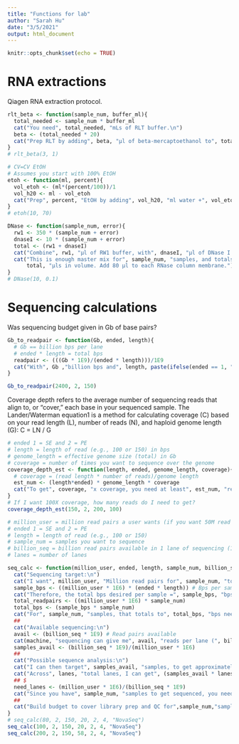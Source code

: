 ```yaml
---
title: "Functions for lab"
author: "Sarah Hu"
date: "3/5/2021"
output: html_document
---
```


```r
knitr::opts_chunk$set(echo = TRUE)
```

# RNA extractions

Qiagen RNA extraction protocol.
```r
rlt_beta <- function(sample_num, buffer_ml){
  total_needed <- sample_num * buffer_ml
  cat("You need", total_needed, "mLs of RLT buffer.\n")
  beta <- (total_needed * 20)
  cat("Prep RLT by adding", beta, "µl of beta-mercaptoethanol to", total_needed, "mL of RLT.")
}
# rlt_beta(3, 1)
```

```r
# CV=CV EtOH
# Assumes you start with 100% EtOH
etoh <- function(ml, percent){
  vol_etoh <- (ml*(percent/100))/1
  vol_h20 <- ml - vol_etoh
  cat("Prep", percent, "EtOH by adding", vol_h20, "ml water +", vol_etoh, "ml of 100% ethanol.")
}
# etoh(10, 70)
```


```r
DNase <- function(sample_num, error){
  rw1 <- 350 * (sample_num + error)
  dnaseI <- 10 * (sample_num + error)
  total <- (rw1 + dnaseI)
  cat("Combine", rw1, "µl of RW1 buffer, with", dnaseI, "µl of DNase I enzyme.\n")
  cat("This is enough master mix for", sample_num, "samples, and totals to", 
      total, "µls in volume. Add 80 µl to each RNase column membrane.")
}
# DNase(10, 0.1)
```


# Sequencing calculations

Was sequencing budget given in Gb of base pairs?
```r
Gb_to_readpair <- function(Gb, ended, length){
  # Gb == billion bps per lane
  # ended * length = total bps
  readpair <- (((Gb * 1E9)/(ended * length)))/1E9
  cat("With", Gb ,"billion bps and", length, paste(ifelse(ended == 1, "SE", "PE")), "sequencing, run will give",readpair, "billion", paste(ifelse(ended == 1, "SE", "PE")), "reads per lane.")
}

Gb_to_readpair(2400, 2, 150)
```

Coverage depth refers to the average number of sequencing reads that align to, or "cover," each base in your sequenced sample. The Lander/Waterman equation1 is a method for calculating coverage (C) based on your read length (L), number of reads (N), and haploid genome length (G): C = LN / G
```r
# ended 1 = SE and 2 = PE
# length = length of read (e.g., 100 or 150) in bps
# genome_length = effective genome size (total) in Gb
# coverage = number of times you want to sequence over the genome
coverage_depth_est <- function(length, ended, genome_length, coverage){
  # coverage = (read length * number of reads)/genome length
  est_num <- (length*ended) * genome_length * coverage
  cat("To get", coverage, "x coverage, you need at least", est_num, "reads.")
}
# If I want 100X coverage, how many reads do I need to get?
coverage_depth_est(150, 2, 200, 100)
```


```r
# million_user = million read pairs a user wants (if you want 50M read pairs coverage, use '50')
# ended 1 = SE and 2 = PE
# length = length of read (e.g., 100 or 150)
# sample_num = samples you want to sequence
# billion_seq = billion read pairs available in 1 lane of sequencing (1 billion, use '1')
# lanes = number of lanes

seq_calc <- function(million_user, ended, length, sample_num, billion_seq, lanes, machine){
  cat("Sequencing target:\n")
  cat("I want", million_user, "Million read pairs for", sample_num, "total samples.\n")
  sample_bps <- ((million_user * 1E6) * (ended * length)) # Bps per sample user wants
  cat("Therefore, the total bps desired per sample =", sample_bps, "bps\n")
  total_readpairs <- ((million_user * 1E6) * sample_num)
  total_bps <- (sample_bps * sample_num)
  cat("For", sample_num, "samples, that totals to", total_bps, "bps need to be sequenced, to get my desired coverage. That's", total_readpairs," total read pairs.\n\n")
  ##
  cat("Available sequencing:\n")
  avail <- (billion_seq * 1E9) # Read pairs available
  cat(machine, "sequencing can give me", avail, "reads per lane (", billion_seq,"billion read pairs ).\n","Which comes out to", avail*lanes, "total reads across", lanes, "lanes.\n\n")
  samples_avail <- (billion_seq * 1E9)/(million_user * 1E6)
  ##
  cat("Possible sequence analysis:\n")
  cat("I can then target", samples_avail, "samples, to get approximately", million_user, "Million reads per sample per lane.\n")
  cat("Across", lanes, "total lanes, I can get", (samples_avail * lanes), "samples.\n")
  ## $
  need_lanes <- (million_user * 1E6)/(billion_seq * 1E9)
  cat("Since you have", sample_num, "samples to get sequenced, you need to budget for at least", sample_num/samples_avail, "( or", round((sample_num/samples_avail),0),")",machine, "lanes.\n\n")
  ##
  cat("Build budget to cover library prep and QC for",sample_num,"samples and", round((sample_num/samples_avail),0), machine, "lanes.")
}
# seq_calc(80, 2, 150, 20, 2, 4, "NovaSeq")
seq_calc(100, 2, 150, 20, 2, 4, "NovaSeq")
seq_calc(200, 2, 150, 58, 2, 4, "NovaSeq")
```
